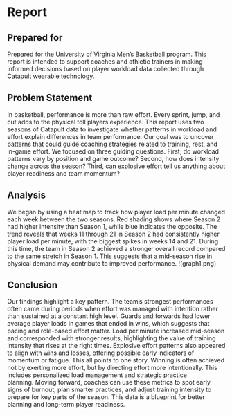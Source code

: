 # Report
## Prepared for
Prepared for the University of Virginia Men's Basketball program. This report is intended to support coaches and athletic trainers in making informed decisions based on player workload data collected through Catapult wearable technology.

## Problem Statement
In basketball, performance is more than raw effort. Every sprint, jump, and cut adds to the physical toll players experience. This report uses two seasons of Catapult data to investigate whether patterns in workload and effort explain differences in team performance. Our goal was to uncover patterns that could guide coaching strategies related to training, rest, and in-game effort.
We focused on three guiding questions. First, do workload patterns vary by position and game outcome? Second, how does intensity change across the season? Third, can explosive effort tell us anything about player readiness and team momentum?

## Analysis
We began by using a heat map to track how player load per minute changed each week between the two seasons. Red shading shows where Season 2 had higher intensity than Season 1, while blue indicates the opposite. The trend reveals that weeks 11 through 21 in Season 2 had consistently higher player load per minute, with the biggest spikes in weeks 14 and 21. During this time, the team in Season 2 achieved a stronger overall record compared to the same stretch in Season 1.  This suggests that a mid-season rise in physical demand may contribute to improved performance.
!(graph1.png)

## Conclusion
Our findings highlight a key pattern. The team's strongest performances often came during periods when effort was managed with intention rather than sustained at a constant high level.
Guards and forwards had lower average player loads in games that ended in wins, which suggests that pacing and role-based effort matter. Load per minute increased mid-season and corresponded with stronger results, highlighting the value of training intensity that rises at the right times. Explosive effort patterns also appeared to align with wins and losses, offering possible early indicators of momentum or fatigue.
This all points to one story. Winning is often achieved not by exerting more effort, but by directing effort more intentionally. This includes personalized load management and strategic practice planning. Moving forward, coaches can use these metrics to spot early signs of burnout, plan smarter practices, and adjust training intensity to prepare for key parts of the season. This data is a blueprint for better planning and long-term player readiness.
